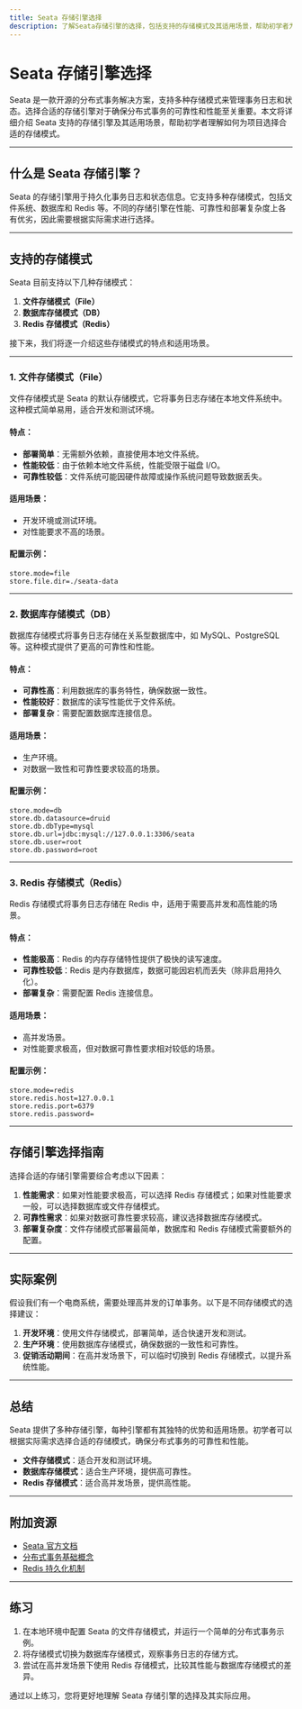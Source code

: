 ```yaml
---
title: Seata 存储引擎选择
description: 了解Seata存储引擎的选择，包括支持的存储模式及其适用场景，帮助初学者为分布式事务选择合适的存储方案。
---
```


# Seata 存储引擎选择

Seata 是一款开源的分布式事务解决方案，支持多种存储模式来管理事务日志和状态。选择合适的存储引擎对于确保分布式事务的可靠性和性能至关重要。本文将详细介绍 Seata 支持的存储引擎及其适用场景，帮助初学者理解如何为项目选择合适的存储模式。

---

## 什么是 Seata 存储引擎？

Seata 的存储引擎用于持久化事务日志和状态信息。它支持多种存储模式，包括文件系统、数据库和 Redis 等。不同的存储引擎在性能、可靠性和部署复杂度上各有优劣，因此需要根据实际需求进行选择。

---

## 支持的存储模式

Seata 目前支持以下几种存储模式：

1. **文件存储模式（File）**
2. **数据库存储模式（DB）**
3. **Redis 存储模式（Redis）**

接下来，我们将逐一介绍这些存储模式的特点和适用场景。

---

### 1. 文件存储模式（File）

文件存储模式是 Seata 的默认存储模式，它将事务日志存储在本地文件系统中。这种模式简单易用，适合开发和测试环境。

#### 特点：
- **部署简单**：无需额外依赖，直接使用本地文件系统。
- **性能较低**：由于依赖本地文件系统，性能受限于磁盘 I/O。
- **可靠性较低**：文件系统可能因硬件故障或操作系统问题导致数据丢失。

#### 适用场景：
- 开发环境或测试环境。
- 对性能要求不高的场景。

#### 配置示例：
```properties
store.mode=file
store.file.dir=./seata-data
```

---

### 2. 数据库存储模式（DB）

数据库存储模式将事务日志存储在关系型数据库中，如 MySQL、PostgreSQL 等。这种模式提供了更高的可靠性和性能。

#### 特点：
- **可靠性高**：利用数据库的事务特性，确保数据一致性。
- **性能较好**：数据库的读写性能优于文件系统。
- **部署复杂**：需要配置数据库连接信息。

#### 适用场景：
- 生产环境。
- 对数据一致性和可靠性要求较高的场景。

#### 配置示例：
```properties
store.mode=db
store.db.datasource=druid
store.db.dbType=mysql
store.db.url=jdbc:mysql://127.0.0.1:3306/seata
store.db.user=root
store.db.password=root
```

---

### 3. Redis 存储模式（Redis）

Redis 存储模式将事务日志存储在 Redis 中，适用于需要高并发和高性能的场景。

#### 特点：
- **性能极高**：Redis 的内存存储特性提供了极快的读写速度。
- **可靠性较低**：Redis 是内存数据库，数据可能因宕机而丢失（除非启用持久化）。
- **部署复杂**：需要配置 Redis 连接信息。

#### 适用场景：
- 高并发场景。
- 对性能要求极高，但对数据可靠性要求相对较低的场景。

#### 配置示例：
```properties
store.mode=redis
store.redis.host=127.0.0.1
store.redis.port=6379
store.redis.password=
```

---

## 存储引擎选择指南

选择合适的存储引擎需要综合考虑以下因素：

1. **性能需求**：如果对性能要求极高，可以选择 Redis 存储模式；如果对性能要求一般，可以选择数据库或文件存储模式。
2. **可靠性需求**：如果对数据可靠性要求较高，建议选择数据库存储模式。
3. **部署复杂度**：文件存储模式部署最简单，数据库和 Redis 存储模式需要额外的配置。

---

## 实际案例

假设我们有一个电商系统，需要处理高并发的订单事务。以下是不同存储模式的选择建议：

1. **开发环境**：使用文件存储模式，部署简单，适合快速开发和测试。
2. **生产环境**：使用数据库存储模式，确保数据的一致性和可靠性。
3. **促销活动期间**：在高并发场景下，可以临时切换到 Redis 存储模式，以提升系统性能。

---

## 总结

Seata 提供了多种存储引擎，每种引擎都有其独特的优势和适用场景。初学者可以根据实际需求选择合适的存储模式，确保分布式事务的可靠性和性能。

- **文件存储模式**：适合开发和测试环境。
- **数据库存储模式**：适合生产环境，提供高可靠性。
- **Redis 存储模式**：适合高并发场景，提供高性能。

---

## 附加资源

- [Seata 官方文档](https://seata.io/zh-cn/docs/)
- [分布式事务基础概念](https://en.wikipedia.org/wiki/Distributed_transaction)
- [Redis 持久化机制](https://redis.io/topics/persistence)

---

## 练习

1. 在本地环境中配置 Seata 的文件存储模式，并运行一个简单的分布式事务示例。
2. 将存储模式切换为数据库存储模式，观察事务日志的存储方式。
3. 尝试在高并发场景下使用 Redis 存储模式，比较其性能与数据库存储模式的差异。

通过以上练习，您将更好地理解 Seata 存储引擎的选择及其实际应用。